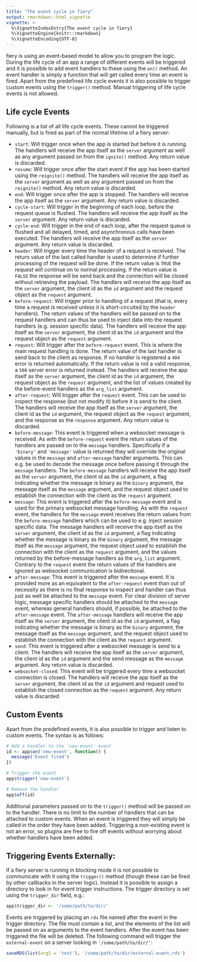 ```yaml
---
title: "The event cycle in fiery"
output: rmarkdown::html_vignette
vignette: >
  %\VignetteIndexEntry{The event cycle in fiery}
  %\VignetteEngine{knitr::rmarkdown}
  %\VignetteEncoding{UTF-8}
---
```


fiery is using an event-based model to allow you to program the logic. During
the life cycle of an app a range of different events will be triggered and it
is possible to add event handlers to these using the `on()` method. An event 
handler is simply a function that will get called every time an event is 
fired. Apart from the predefined life cycle events it is also possible to 
trigger custom events using the `trigger()` method. Manual triggering of life
cycle events is not allowed.

## Life cycle Events
Following is a list of all life cycle events. These cannot be triggered
manually, but is fired as part of the normal lifetime of a fiery server:

- `start`: Will trigger once when the app is started but before it is 
  running. The handlers will receive the app itself as the `server` argument
  as well as any argument passed on from the `ignite()` method. Any return
  value is discarded.
- `resume`: Will trigger once after the start event if the app has been 
  started using the `reignite()` method. The handlers will receive the app
  itself as the `server` argument as well as any argument passed on from the
  `reignite()` method. Any return value is discarded.
- `end`: Will trigger once after the app is stopped. The handlers will 
  receive the app itself as the `server` argument. Any return value is 
  discarded.
- `cycle-start`: Will trigger in the beginning of each loop, before the 
  request queue is flushed. The handlers will receive the app itself as the 
  `server` argument. Any return value is discarded.
- `cycle-end`: Will trigger in the end of each loop, after the request
  queue is flushed and all delayed, timed, and asynchronous calls have been
  executed. The handlers will receive the app itself as the `server` argument.
  Any return value is discarded.
- `header`: Will trigger every time the header of a request is received. 
  The return value of the last called handler is used to determine if further 
  processing of the request will be done. If the return value is `TRUE` the
  request will continue on to normal processing. If the return value is 
  `FALSE` the response will be send back and the connection will be closed 
  without retrieving the payload. The handlers will receive the app itself as 
  the `server` argument, the client id as the `id` argument and the request
  object as the `request` argument.
- `before-request`: Will trigger prior to handling of a request (that is, 
  every time a request is received unless it is short-circuited by the
  `header` handlers). The return values of the handlers will be passed on to
  the request handlers and can thus be used to inject data into the request 
  handlers (e.g. session specific data). The handlers will receive the app 
  itself as the `server` argument, the client id as the `id` argument and the 
  request object as the `request` argument.
- `request`: Will trigger after the `before-request` event. This is where 
  the main request handling is done. The return value of the last handler is 
  send back to the client as response. If no handler is registered a `404`
  error is returned automatically. If the return value is not a valid
  response, a `500` server error is returned instead. The handlers will
  receive the app itself as the `server` argument, the client id as the `id` 
  argument, the request object as the `request` argument, and the list of 
  values created by the before-event handlers as the `arg_list` argument.
- `after-request`: Will trigger after the `request` event. This can be
  used to inspect the response (but not modify it) before it is send to the
  client. The handlers will receive the app itself as the `server` argument,
  the client id as the `id` argument, the request object as the `request`
  argument, and the response as the `response` argument. Any return value is
  discarded.
- `before-message`: This event is triggered when a websocket message is 
  received. As with the `before-request` event the return values of the
  handlers are passed on to the `message` handlers. Specifically if a
  `'binary'` and `'message'` value is returned they will override the original
  values in the `message` and `after-message` handler arguments. This can e.g.
  be used to decode the message once before passing it through the `message`
  handlers. The `before-message` handlers will receive the app itself as the
  `server` argument, the client id as the `id` argument, a flag indicating
  whether the message is binary as the `binary` argument, the message itself
  as the `message` argument, and the request object used to establish the 
  connection with the client as the `request` argument.
- `message`: This event is triggered after the `before-message` event and
  is used for the primary websocket message handling. As with the `request`
  event, the handlers for the `message` event receives the return values from
  the `before-message` handlers which can be used to e.g. inject session
  specific data. The message handlers will receive the app itself as the
  `server` argument, the client id as the `id` argument, a flag indicating
  whether the message is binary as the `binary` argument, the message itself
  as the `message` argument, the request object used to establish the 
  connection with the client as the `request` argument, and the values 
  returned by the before-message handlers as the `arg_list` argument. Contrary
  to the `request` event the return values of the handlers are ignored as
  websocket communication is bidirectional.
- `after-message`: This event is triggered after the `message` event. It
  is provided more as an equivalent to the `after-request` event than out of 
  necessity as there is no final response to inspect and handler can thus just
  as well be attached to the `message` event. For clear division of server
  logic, message specific handlers should be attached to the `message` event,
  whereas general handlers should, if possible, be attached to the
  `after-message` event. The `after-message` handlers will receive the app
  itself as the `server` argument, the client id as the `id` argument, a flag 
  indicating whether the message is binary as the `binary` argument, the 
  message itself as the `message` argument, and the request object used to
  establish the connection with the client as the `request` argument.
- `send`: This event is triggered after a websocket message is send to a 
  client. The handlers will receive the app itself as the `server` argument,
  the client id as the `id` argument and the send message as the `message`
  argument. Any return value is discarded.
- `websocket-closed`: This event will be triggered every time a websocket 
  connection is closed. The handlers will receive the app itself as the 
  `server` argument, the client id as the `id` argument and request used to
  establish the closed connection as the `request` argument. Any return value
  is discarded.

## Custom Events
Apart from the predefined events, it is also possible to trigger and listen
to custom events. The syntax is as follows:

```r
# Add a handler to the 'new-event' event
id <- app$on('new-event', function() {
  message('Event fired')
})

# Trigger the event
app$trigger('new-event')

# Remove the handler
app$off(id)
```

Additional parameters passed on to the `trigger()` method will be passed on
to the handler. There is no limit to the number of handlers that can be 
attached to custom events. When an event is triggered they will simply be 
called in the order they have been added. Triggering a non-existing event is 
not an error, so plugins are free to fire off events without worrying about 
whether handlers have been added.

## Triggering Events Externally:
If a fiery server is running in blocking mode it is not possible to 
communicate with it using the `trigger()` method (though these can be fired by
other callbacks in the server logic). Instead it is possible to assign a 
directory to look in for event trigger instructions. The trigger directory is 
set using the `trigger_dir` field, e.g.:

```r
app$trigger_dir <- '/some/path/to/dir/'
```

Events are triggered by placing an `rds` file named after the event in the
trigger directory. The file must contain a list, and the elements of the list
will be passed on as arguments to the event handlers. After the event has
been triggered the file will be deleted. The following command will trigger
the `external-event` on a server looking in `'/some/path/to/dir/'`:

```r
saveRDS(list(arg1 = 'test'), '/some/path/to/dir/external-event.rds')
```
